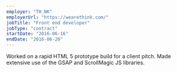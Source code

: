 ```yaml
---
employer: "TH_NK"
employerUrl: "https://wearethink.com/"
jobTitle: "Front end developer"
jobType: "contract"
startDate: "2016-06-16"
endDate: "2016-06-20"
---
```


Worked on a rapid HTML 5 prototype build for a client pitch. Made extensive use of the GSAP and ScrollMagic JS libraries.

